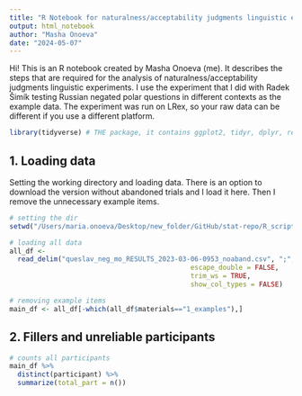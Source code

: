 ```yaml
---
title: "R Notebook for naturalness/acceptability judgments linguistic experiments"
output: html_notebook
author: "Masha Onoeva"
date: "2024-05-07"
---
```


Hi! This is an R notebook created by Masha Onoeva (me). It describes the steps that are required for the analysis of naturalness/acceptability judgments linguistic experiments. I use the experiment that I did with Radek Šimík testing Russian negated polar questions in different contexts as the example data. The experiment was run on LRex, so your raw data can be different if you use a different platform.
```r
library(tidyverse) # THE package, it contains ggplot2, tidyr, dplyr, readr and more

```
## 1. Loading data
Setting the working directory and loading data. There is an option to download the version without abandoned trials and I load it here. Then I remove the unnecessary example items.
```r
# setting the dir
setwd("/Users/maria.onoeva/Desktop/new_folder/GitHub/stat-repo/R_script_new")

# loading all data
all_df <-
  read_delim("queslav_neg_mo_RESULTS_2023-03-06-0953_noaband.csv", ";",
                                             escape_double = FALSE,
                                             trim_ws = TRUE,
                                             show_col_types = FALSE)

# removing example items
main_df <- all_df[-which(all_df$materials=="1_examples"),]

```
## 2. Fillers and unreliable participants

```r

# counts all participants 
main_df %>%
  distinct(participant) %>%
  summarize(total_part = n())


```
